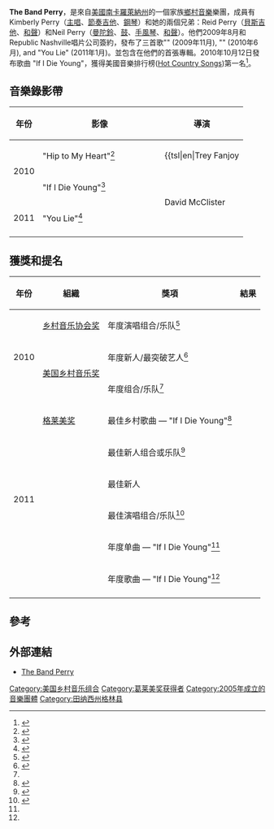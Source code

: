 {{noteTA
|G1=Music
|G2=Show
}}
{{Infobox musical artist 
| name = The Band Perry
| image = Thebandperry.jpg
| landscape = yes
| caption = The Band Perry （自左至右：Reid, Kimberly, Neil）
| background = group_or_band
| origin = {{tsl|en|Ridgeland, Mississippi||Ridgeland, Mississippi}}, U.S.
| genre = [[鄉村音樂|鄉村音樂]]
| years_active = 2005年–現在
| label = {{tsl|en|Republic Nashville||Republic Nashville}}
| associated_acts = {{tsl|en|Nathan Chapman (record producer)||Nathan Chapman}}<br />{{tsl|en|Paul Worley||Paul Worley}}
| current_members = Kimberly Perry<br />Neil Perry<br />Reid Perry
}}
'''The Band Perry'''，是來自[[美國|美國]][[南卡羅萊納州|南卡羅萊納州]]的一個家族[[鄉村音樂|鄉村音樂]]樂團，成員有Kimberly Perry（[[主唱|主唱]]、[[節奏吉他|節奏吉他]]、[[鋼琴|鋼琴]]）和她的兩個兄弟：Reid Perry（[[貝斯吉他|貝斯吉他]]、[[和聲|和聲]]）和Neil Perry（[[曼陀鈴|曼陀鈴]]、[[鼓部|鼓]]、[[手風琴|手風琴]]、[[和聲|和聲]]）。他們2009年8月和Republic Nashville唱片公司簽約，發布了三首歌"{{tsl|en|Hip to My Heart||Hip to My Heart}}" (2009年11月), "{{tsl|en|If I Die Young||If I Die Young}}" (2010年6月), and "You Lie" (2011年1月)。並包含在他們的首張專輯。2010年10月12日發布歌曲 "If I Die Young"，獲得美國音樂排行榜([[公告牌热门乡村歌曲榜|Hot Country Songs]])第一名<ref>{{cite web|url=http://www.riaa.com/goldandplatinumdata.php?table=SEARCH_RESULTS&artist=The%20Band%20Perry&format=SINGLE&go=Search&perPage=50|title=RIAA - Gold & Platinum - 6 October 2010: The Band Perry certified singles|publisher=[[美國唱片業協會|Recording Industry Association of America]]|accessdate=4 January 2010|archive-date=2012-09-19|archive-url=https://www.webcitation.org/6AnMvfcRn?url=http://www.riaa.com/goldandplatinumdata.php?table=SEARCH_RESULTS|dead-url=no}}</ref>。

==音樂錄影帶==
{| class="wikitable plainrowheaders"
|-
! 年份
! style="width:14em;"| 影像
! 導演
|-
| rowspan="2"| 2010
! scope="row"| "Hip to My Heart"<ref>{{cite web|url=http://www.cmt.com/videos/the-band-perry/479398/hip-to-my-heart.jhtml|title=CMT : Videos : The Band Perry : Hip to My Heart|publisher=[[Country_Music_Television|Country Music Television]]|accessdate=March 3, 2011|archive-date=2012-09-19|archive-url=https://www.webcitation.org/6AnN2C4mu?url=http://www.cmt.com/videos/the-band-perry/479398/hip-to-my-heart.jhtml|dead-url=no}}</ref>
| {{tsl|en|Trey Fanjoy||Trey Fanjoy}}
|-
! scope="row"| "If I Die Young"<ref>{{cite web|url=http://www.cmt.com/videos/the-band-perry/573064/if-i-die-young.jhtml|title=CMT : Videos : The band Perry : If I Die Young|publisher=[[Country_Music_Television|Country Music Television]]|accessdate=October 22, 2010|archive-date=2012-09-19|archive-url=https://www.webcitation.org/6AnN2qEQj?url=http://www.cmt.com/videos/the-band-perry/573064/if-i-die-young.jhtml|dead-url=no}}</ref>
| rowspan="2"| David McClister
|-
| 2011
! scope="row"| "You Lie"<ref>{{cite web|url=http://www.cmt.com/videos/the-band-perry/626358/you-lie.jhtml?id=1658801|title=CMT : Videos : The Band Perry : You Lie|publisher=[[Country_Music_Television|Country Music Television]]|accessdate=March 3, 2011|archive-date=2012-09-19|archive-url=https://www.webcitation.org/6AnN3MQMf?url=http://www.cmt.com/videos/the-band-perry/626358/you-lie.jhtml|dead-url=no}}</ref>
|-
|}

==獲獎和提名==
{| class="wikitable"
|-
! 年份
! 組織
! 獎項
! 結果
|-
| rowspan="3"| 2010
| [[乡村音乐协会奖|乡村音乐协会奖]]
| 年度演唱组合/乐队<ref>{{cite web|url=http://www.billboard.com/#/news/the-band-perry-breaks-through-with-cma-nod-1004120305.story?tag=hpfeed|title=The Band Perry Breaks Through with CMA Nod|publisher=''[[告示牌_(雜誌)|Billboard]]''|last=Price|first=Deborah Evans|date=October 11, 2010|accessdate=October 11, 2010|archive-date=2011-01-11|archive-url=https://web.archive.org/web/20110111110311/http://www.billboard.com/#/news/the-band-perry-breaks-through-with-cma-nod-1004120305.story?tag=hpfeed|dead-url=no}}</ref>
| {{nom}}
|-
| rowspan="2"| [[美国乡村音乐奖|美国乡村音乐奖]]
| 年度新人/最突破艺人<ref name="ACA">{{cite web|url=http://dailypostal.com/2010/10/16/2010-american-country-awards-nominations-aca-nominees/|title=2010 American Country Awards Nominees|publisher=www.dailypostal.com|accessdate=October 18, 2010|archive-date=2012-09-19|archive-url=https://www.webcitation.org/6AnN4Sxrf?url=http://dailypostal.com/2010/10/16/2010-american-country-awards-nominations-aca-nominees/|dead-url=no}}</ref>
| {{nom}}
|-
| 年度组合/乐队<ref name="ACA" />
| {{nom}}
|-
| rowspan="6"| 2011
| [[格莱美奖|格莱美奖]]
| 最佳乡村歌曲 — "If I Die Young"<ref>{{cite web|url=http://www.mtv.com/news/articles/1653389/20101202/eminem.jhtml|title=2011 Grammy Nominations: Eminem Leads The Pack|date=2 December 2010|work=[[音樂電視網|MTV]]|accessdate=December 2, 2010|archive-date=2012-09-19|archive-url=https://www.webcitation.org/6AnN5kp41?url=http://www.mtv.com/news/articles/1653389/2011-grammy-nominations-eminem-leads-pack.jhtml|dead-url=no}}</ref>
| {{nom}}
|-
| rowspan="5"| {{link-en|鄉村音樂學院獎|
Academy of Country Music Awards}}
| 最佳新人组合或乐队<ref>{{cite web|url=http://www.countrystandardtime.com/news/newsitem.asp?xid=4896|title=Early ACM nominees named|publisher=Country Standard Time|accessdate=January 3, 2011|archive-date=2012-09-19|archive-url=https://www.webcitation.org/6AnN6x5y5?url=http://www.countrystandardtime.com/news/newsitem.asp?xid=4896|dead-url=no}}</ref>
| {{won}}
|-
| 最佳新人
| {{won}}
|-
| 最佳演唱组合/乐队<ref name="ACM">{{cite web|url=http://www.billboard.com/#/events/miranda-lambert-kenny-chesney-lead-acm-award-1005017072.story|title=Miranda Lambert, Kenny Chesney lead ACM Award Nominations|work=[[告示牌_(雜誌)|Billboard]]|publisher=Prometheus Global Media|accessdate=February 2, 2011|archive-date=2011-01-11|archive-url=https://web.archive.org/web/20110111110311/http://www.billboard.com/#/events/miranda-lambert-kenny-chesney-lead-acm-award-1005017072.story|dead-url=no}}</ref>
| {{nom}}
|-
| 年度单曲 — "If I Die Young"<ref name="ACM" />
| {{nom}}
|-
| 年度歌曲 — "If I Die Young"<ref name="ACM" />
| {{nom}}
|-
|}

==參考==
{{Reflist|2}}

==外部連結==
*[http://www.thebandperry.com/ The Band Perry] {{Wayback|url=http://www.thebandperry.com/ |date=20210218122917 }}

[[Category:美国乡村音乐组合|Category:美国乡村音乐组合]]
[[Category:葛莱美奖获得者|Category:葛莱美奖获得者]]
[[Category:2005年成立的音樂團體|Category:2005年成立的音樂團體]]
[[Category:田纳西州格林县|Category:田纳西州格林县]]